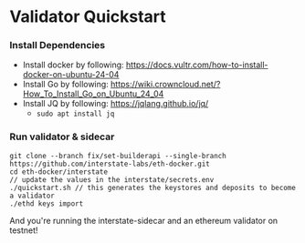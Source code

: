 # Validator Quickstart

### Install Dependencies
- Install docker by following: https://docs.vultr.com/how-to-install-docker-on-ubuntu-24-04
- Install Go by following: https://wiki.crowncloud.net/?How_To_Install_Go_on_Ubuntu_24_04
- Install JQ by following: https://jqlang.github.io/jq/
    - ```sudo apt install jq```

### Run validator & sidecar
```
git clone --branch fix/set-builderapi --single-branch https://github.com/interstate-labs/eth-docker.git
cd eth-docker/interstate
// update the values in the interstate/secrets.env
./quickstart.sh // this generates the keystores and deposits to become a validator
./ethd keys import
```

And you're running the interstate-sidecar and an ethereum validator on testnet!
